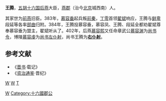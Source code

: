 {{Otheruses|other=名为王騰的其他人物|王騰 (明朝)}}
'''王腾'''，[[五胡十六国|五胡十六国]][[后燕|后燕]]大臣，[[燕郡|燕郡]]（治今[[北京|北京]]城西南）人。

其家世为[[前燕|前燕]]旧臣。383年，[[慕容垂|慕容垂]]起兵叛[[前秦|前秦]]，[[丁零|丁零]]首领[[翟斌|翟斌]]响应，王腾与[[鲜卑|鲜卑]]段延等各率[[部曲|部曲]]归附。384年，王腾投慕容垂，慕容凤、王腾、段延全都劝翟斌尊奉慕容垂为盟主，翟斌听从了。402年，后燕[[慕容熙|慕容熙]]又任命章武公[[慕容渊|慕容渊]]为[[尚书令|尚书令]]，博陵[[慕容虔|慕容虔]]为[[尚书左仆射|尚书左仆射]]，尚书王腾为'''[[右仆射|右仆射]]'''。
==参考文献==
* 《[[晋书|晋书]]·载记》
* 《[[资治通鉴|资治通鉴]]·晋纪》
[[分类:后燕官员|W]]
[[Category:尚书右仆射|W]]
[[分类:北京人|W]]
[[分类:王姓|T]]
[[Category:十六國郡公|Category:十六國郡公]]
